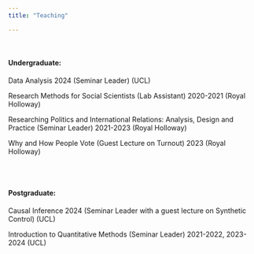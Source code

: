 ```yaml
---
title: "Teaching"

---
```

<br>

#### Undergraduate: 

Data Analysis 2024 (Seminar Leader) (UCL)

Research Methods for Social Scientists (Lab Assistant) 2020-2021 (Royal Holloway)

Researching Politics and International Relations: Analysis, Design and Practice (Seminar Leader) 2021-2023 (Royal Holloway)

Why and How People Vote (Guest Lecture on Turnout) 2023 (Royal Holloway)

<br>
<br>

#### Postgraduate: 

Causal Inference 2024 (Seminar Leader with a guest lecture on Synthetic Control) (UCL)

Introduction to Quantitative Methods (Seminar Leader) 2021-2022, 2023-2024 (UCL)


